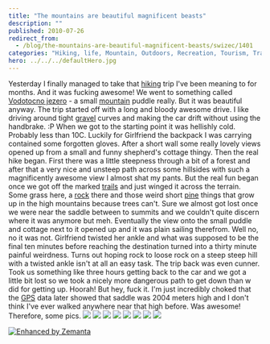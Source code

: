 ```yaml
---
title: "The mountains are beautiful magnificent beasts"
description: ""
published: 2010-07-26
redirect_from:
  - /blog/the-mountains-are-beautiful-magnificent-beasts/swizec/1401
categories: "Hiking, life, Mountain, Outdoors, Recreation, Tourism, Trail, travel, Uncategorized"
hero: ../../../defaultHero.jpg
---
```


Yesterday I finally managed to take that [hiking](http://en.wikipedia.org/wiki/Hiking "Hiking") trip I've been meaning to for months. And it was fucking awesome! We went to something called [Vodotocno jezero](http://www.hribi.net/gora/vodotocno_jezero_veza/3/288) - a small [mountain](http://en.wikipedia.org/wiki/Mountain "Mountain") puddle really. But it was beautiful anyway. The trip started off with a long and bloody awesome drive. I like driving around tight [gravel](http://en.wikipedia.org/wiki/Gravel "Gravel") curves and making the car drift without using the handbrake. :P When we got to the starting point it was hellishly cold. Probably less than 10C. Luckily for Girlfriend the backpack I was carrying contained some forgotten gloves. After a short wall some really lovely views opened up from a small and funny shepherd's cottage thingy. Then the real hike began. First there was a little steepness through a bit of a forest and after that a very nice and unsteep path across some hillsides with such a magnificently awesome view I almost shat my pants. But the real fun began once we got off the marked [trails](http://en.wikipedia.org/wiki/Trail "Trail") and just winged it across the terrain. Some grass here, a [rock](http://en.wikipedia.org/wiki/Rock_music "Rock music") there and those weird short [pine](http://en.wikipedia.org/wiki/Pine "Pine") things that grow up in the high mountains because trees can't. Sure we almost got lost once we were near the saddle between to summits and we couldn't quite discern where it was anymore but meh. Eventually the view onto the small puddle and cottage next to it opened up and it was plain sailing therefrom. Well no, no it was not. Girlfriend twisted her ankle and what was supposed to be the final ten minutes before reaching the destination turned into a thirty minute painful weirdness. Turns out hoping rock to loose rock on a steep steep hill with a twisted ankle isn't at all an easy task. The trip back was even cunner. Took us something like three hours getting back to the car and we got a little bit lost so we took a nicely more dangerous path to get down than w did for getting up. Hoorah! But hey, fuck it. I'm just incredibly choked that the [GPS](http://en.wikipedia.org/wiki/Global_Positioning_System "Global Positioning System") data later showed that saddle was 2004 meters high and I don't think I've ever walked anywhere near that high before. Was awesome! Therefore, some pics. [![](http://swizec.com/blog/wp-content/uploads/2010/07/l_2044_1536_FFB489E9-7FD2-4E9D-8A75-7F69964878DD.jpeg)](http://swizec.com/blog/wp-content/uploads/2010/07/l_2044_1536_FFB489E9-7FD2-4E9D-8A75-7F69964878DD.jpeg) [![](http://swizec.com/blog/wp-content/uploads/2010/07/l_2044_1536_6D6880BA-1CB1-4A8C-ADAF-405C28C592AC.jpeg)](http://swizec.com/blog/wp-content/uploads/2010/07/l_2044_1536_6D6880BA-1CB1-4A8C-ADAF-405C28C592AC.jpeg) [![](http://swizec.com/blog/wp-content/uploads/2010/07/l_2044_1536_9A770133-F516-473B-AD52-122F6D3451F4.jpeg)](http://swizec.com/blog/wp-content/uploads/2010/07/l_2044_1536_9A770133-F516-473B-AD52-122F6D3451F4.jpeg) [![](http://swizec.com/blog/wp-content/uploads/2010/07/l_2044_1536_77873199-4A7A-4FA5-AAD0-17FBE163B039.jpeg)](http://swizec.com/blog/wp-content/uploads/2010/07/l_2044_1536_77873199-4A7A-4FA5-AAD0-17FBE163B039.jpeg) [![](http://swizec.com/blog/wp-content/uploads/2010/07/l_2044_1536_F77F4C04-C5E3-461E-9969-EBDED8BEC833.jpeg)](http://swizec.com/blog/wp-content/uploads/2010/07/l_2044_1536_F77F4C04-C5E3-461E-9969-EBDED8BEC833.jpeg) [![](http://swizec.com/blog/wp-content/uploads/2010/07/l_2044_1536_15167C8F-D294-4688-8C00-44F8AF9B84A2.jpeg)](http://swizec.com/blog/wp-content/uploads/2010/07/l_2044_1536_15167C8F-D294-4688-8C00-44F8AF9B84A2.jpeg) [![](http://swizec.com/blog/wp-content/uploads/2010/07/l_2044_1536_4A52AA59-5C29-4ABD-B0B6-01F57F9736ED.jpeg)](http://swizec.com/blog/wp-content/uploads/2010/07/l_2044_1536_4A52AA59-5C29-4ABD-B0B6-01F57F9736ED.jpeg) [![](http://swizec.com/blog/wp-content/uploads/2010/07/l_2044_1536_12ABBB3A-7507-4E33-96FD-6DFFAB675883.jpeg)](http://swizec.com/blog/wp-content/uploads/2010/07/l_2044_1536_12ABBB3A-7507-4E33-96FD-6DFFAB675883.jpeg)

[![Enhanced by Zemanta](http://img.zemanta.com/zemified_e.png?x-id=5288279a-04df-4383-ba01-69b7586c769d)](http://www.zemanta.com/ "Enhanced by Zemanta")
